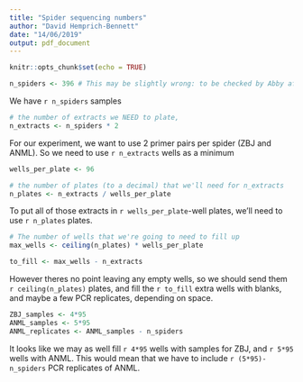 ```yaml
---
title: "Spider sequencing numbers"
author: "David Hemprich-Bennett"
date: "14/06/2019"
output: pdf_document
---
```


```r
knitr::opts_chunk$set(echo = TRUE)
```

```r
n_spiders <- 396 # This may be slightly wrong: to be checked by Abby after finishing extractions!
```
We have `r n_spiders` samples

```r
# the number of extracts we NEED to plate,
n_extracts <- n_spiders * 2
```
For our experiment, we want to use 2 primer pairs per spider (ZBJ and ANML). So we need to use `r n_extracts` wells as a minimum

```r
wells_per_plate <- 96

# the number of plates (to a decimal) that we'll need for n_extracts
n_plates <- n_extracts / wells_per_plate
```

To put all of those extracts in `r wells_per_plate`-well plates, we'll need to use `r n_plates` plates.

```r
# The number of wells that we're going to need to fill up 
max_wells <- ceiling(n_plates) * wells_per_plate

to_fill <- max_wells - n_extracts
```

However theres no point leaving any empty wells, so we should send them `r ceiling(n_plates)` plates, and fill the `r to_fill` extra wells with blanks, and maybe a few PCR replicates, depending on space.

```r
ZBJ_samples <- 4*95
ANML_samples <- 5*95
ANML_replicates <- ANML_samples - n_spiders
```


It looks like we may as well fill `r 4*95` wells with samples for ZBJ, and `r 5*95` wells with ANML. This would mean that we have to include `r (5*95)-n_spiders` PCR replicates of ANML.
